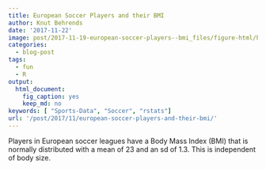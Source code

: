 ```yaml
---
title: European Soccer Players and their BMI
author: Knut Behrends
date: '2017-11-22'
image: post/2017-11-19-european-soccer-players--bmi_files/figure-html/histogram_all-1.png
categories:
  - blog-post
tags:
  - fun
  - R
output:
  html_document:
    fig_caption: yes
    keep_md: no
keywords: [ "Sports-Data", "Soccer", "rstats"]  
url: '/post/2017/11/european-soccer-players-and-their-bmi/'
---
```



Players in European soccer leagues have a Body Mass Index (BMI) that is normally distributed with a mean of 23 and an sd of 1.3. This is independent of body size.
